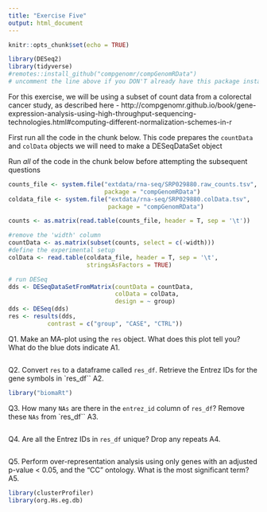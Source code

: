 ```yaml
---
title: "Exercise Five"
output: html_document
---
```


```r
knitr::opts_chunk$set(echo = TRUE)

library(DESeq2)
library(tidyverse)
#remotes::install_github("compgenomr/compGenomRData")
# uncomment the line above if you DON'T already have this package installed
```

For this exercise, we will be using a subset of count data from a colorectal cancer study, as described here - 
http://compgenomr.github.io/book/gene-expression-analysis-using-high-throughput-sequencing-technologies.html#computing-different-normalization-schemes-in-r

First run all the code in the chunk below. This code prepares the `countData` and `colData` objects we will need to make a DESeqDataSet object  

Run *all* of the code in the chunk below before attempting the subsequent questions

```r
counts_file <- system.file("extdata/rna-seq/SRP029880.raw_counts.tsv",
                           package = "compGenomRData")
coldata_file <- system.file("extdata/rna-seq/SRP029880.colData.tsv",
                            package = "compGenomRData")

counts <- as.matrix(read.table(counts_file, header = T, sep = '\t'))

#remove the 'width' column
countData <- as.matrix(subset(counts, select = c(-width)))
#define the experimental setup 
colData <- read.table(coldata_file, header = T, sep = '\t', 
                      stringsAsFactors = TRUE)

# run DESeq
dds <- DESeqDataSetFromMatrix(countData = countData,
                              colData = colData,
                              design = ~ group) 
dds <- DESeq(dds)
res <- results(dds,
           contrast = c("group", "CASE", "CTRL"))
```

Q1. Make an MA-plot using the `res` object. What does this plot tell you? What do the blue dots indicate
A1. 
```r

```

Q2. Convert `res` to a dataframe called `res_df`. Retrieve the Entrez IDs for the gene symbols in `res_df``
A2.
```r
library("biomaRt")


```

Q3. How many `NAs` are there in the `entrez_id` column of `res_df`? Remove these `NAs` from `res_df``
A3.
```r

```

Q4. Are all the Entrez IDs in `res_df` unique? Drop any repeats
A4.
```r

```

Q5. Perform over-representation analysis using only genes with an adjusted p-value < 0.05, and the "CC" ontology. What is the most significant term?
A5.
```r
library(clusterProfiler)
library(org.Hs.eg.db)


```







